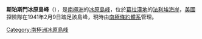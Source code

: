 {{expand|time=2014-01-02T17:22:26+00:00}}
{{unreferenced|time=2014-01-02T17:22:26+00:00}}
{{coord|67|59|S|66|46|W|display=title}}

'''斯珀斯門冰原島峰'''（{{lang-en|Specimen Nunatak}}），是[[南極洲|南極洲]]的[[冰原島峰|冰原島峰]]，位於[[葛拉漢地|葛拉漢地]]的[[法利埃海岸|法利埃海岸]]，[[美國|美國]]探險隊在1941年2月9日踏足該島峰，現時由[[南極條約體系|南極條約體系]]管理。

{{DEFAULTSORT:Specimen Nunatak}}
[[Category:南極洲冰原島峰|Category:南極洲冰原島峰]]


{{FallièresCoast-geo-stub}}